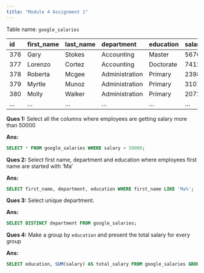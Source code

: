 ```yaml
---
title: "Module 4 Assignment 1"
---
```


Table name: `google_salaries`

| id | first_name | last_name | department | education | salary |
| :--- | :--- | :--- | :--- | :--- | :--- |
| 376 | Gary | Stokes | Accounting | Master | 56760 |
| 377 | Lorenzo | Cortez | Accounting | Doctorate | 74127 |
| 378 | Roberta | Mcgee | Administration | Primary | 23987 |
| 379 | Myrtle | Munoz | Administration | Primary | 31079 |
| 380 | Molly | Walker | Administration | Primary | 20725 |
| ... | ... | ... | ... | ... | ... | ... |



**Ques 1:** Select all the columns where employees are getting salary more than 50000

**Ans:**

```sql
SELECT * FROM google_salaries WHERE salary > 50000;
```


**Ques 2:** Select first name, department and education where employees first name are started with 'Ma'

**Ans:**

```sql
SELECT first_name, department, education WHERE first_name LIKE 'Ma%';
```

**Ques 3:** Select unique department.

**Ans:**

```sql
SELECT DISTINCT department FROM google_salaries;
```


**Ques 4:** Make a group by `education` and present the total salary for every group

**Ans:**

```sql
SELECT education, SUM(salary) AS total_salary FROM google_salaries GROUP BY education;
```